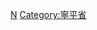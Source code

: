 {{Navbox
|bodyclass=hlist

|state      = autocollapse<!--autocollapse、uncollapsed、collapsed、plain、off-->
|name       = 宁平省行政区划
|title      = [[越南]][[宁平省]]行政区划
|image      = [[file:Flag of Vietnam.svg|border|50px|越南国旗]]
|above      =
|abovestyle = 
|listclass  = hlist

|group1 = [[省辖市]]（2）
| list1 =
*[[寧平市]]
*[[三疊市]]
|group2 = [[县]]（6）
| list2 =
*[[嘉遠縣]]
*[[華閭縣]]
*[[金山縣 (越南)|金山县]]
*[[儒關縣]]
*[[安慶縣]]
*[[安謨縣]]
|belowstyle = text-align: left;
|below      = 参阅：[[越南县级以上行政区列表]]
}}<noinclude>
[[Category:越南二级行政区模板|N]]
[[Category:寧平省]]
</noinclude>